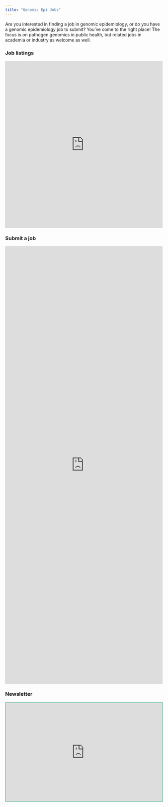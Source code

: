 ```yaml
---
title: "Genomic Epi Jobs"
---
```


Are you interested in finding a job in genomic epidemiology, or do you have a genomic epidemiology job to submit? You've come to the right place! The focus is on pathogen genomics in public health, but related jobs in academia or industry as welcome as well.

### Job listings

```{=html}
<iframe class="airtable-embed" src="https://airtable.com/embed/appZKVQFemWryKC6o/shrdR7cChVrtSTSOU?backgroundColor=teal&layout=card&viewControls=on" frameborder="0" onmousewheel="" width="100%" height="533" style="background: transparent; border: 1px solid #ccc;"></iframe>
```
### Submit a job

```{=html}
<iframe class="airtable-embed" src="https://airtable.com/embed/appZKVQFemWryKC6o/pagEAnhvRzZDmfBUZ/form" frameborder="0" onmousewheel="" width="100%" height="1400" style="background: transparent; border: 1px solid #ccc;"></iframe>
```
### Newsletter

```{=html}
<iframe src="https://genomicepi.substack.com/embed" width="100%" height="315" style="border:2px solid #78c2ad; background:#f3969a;" frameborder="0" scrolling="no"></iframe>
```
